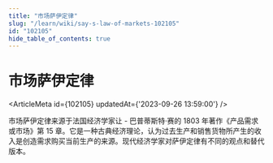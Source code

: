 ```yaml
---
title: "市场萨伊定律"
slug: "/learn/wiki/say-s-law-of-markets-102105"
id: "102105"
hide_table_of_contents: true
---
```



# 市场萨伊定律

<ArticleMeta id={102105} updatedAt={'2023-09-26 13:59:00'} />
<div className='border-solid border-b border-t-0 my-4 border-[var(--ifm-color-gray-300)]' />

市场萨伊定律来源于法国经济学家让 - 巴普蒂斯特·赛的 1803 年著作《产品需求或市场》第 15 章。它是一种古典经济理论，认为过去生产和销售货物所产生的收入是创造需求购买当前生产的来源。现代经济学家对萨伊定律有不同的观点和替代版本。
